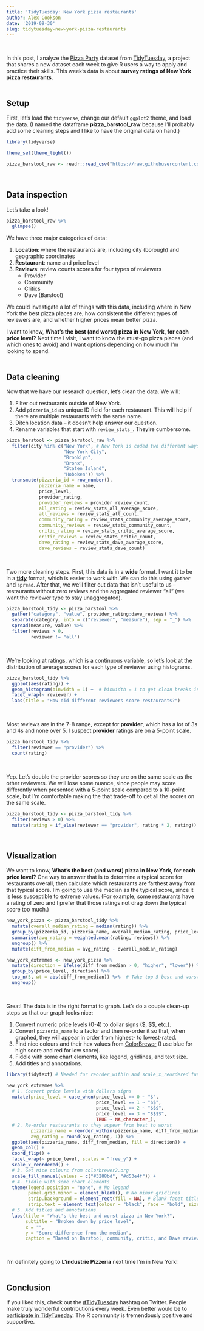 ```yaml
---
title: 'TidyTuesday: New York pizza restaurants'
author: Alex Cookson
date: '2019-09-30'
slug: tidytuesday-new-york-pizza-restaurants
---  
```

\  

In this post, I analyze the [Pizza Party](https://github.com/rfordatascience/tidytuesday/tree/master/data/2019/2019-10-01) dataset from [TidyTuesday](https://github.com/rfordatascience/tidytuesday), a project that shares a new dataset each week to give R users a way to apply and practice their skills. This week's data is about **survey ratings of New York pizza restaurants**.  
\  

## Setup

First, let's load the `tidyverse`, change our default `ggplot2` theme, and load the data. (I named the dataframe **pizza_barstool_raw** because I'll probably add some cleaning steps and I like to have the original data on hand.)

```r
library(tidyverse)

theme_set(theme_light())

pizza_barstool_raw <- readr::read_csv("https://raw.githubusercontent.com/rfordatascience/tidytuesday/master/data/2019/2019-10-01/pizza_barstool.csv")
```  
\  

## Data inspection

Let's take a look!

```r
pizza_barstool_raw %>%
  glimpse()
```


We have three major categories of data:

1. **Location**: where the restaurants are, including city (borough) and geographic coordinates
2. **Restaurant**: name and price level
3. **Reviews**: review counts scores for four types of reviewers
    + Provider
    + Community
    + Critics
    + Dave (Barstool)

We could investigate a lot of things with this data, including where in New York the best pizza places are, how consistent the different types of reviewers are, and whether higher prices mean better pizza.

I want to know, **What's the best (and worst) pizza in New York, for each price level?** Next time I visit, I want to know the must-go pizza places (and which ones to avoid) and I want options depending on how much I'm looking to spend.  
\    

## Data cleaning

Now that we have our research question, let's clean the data. We will:

1. Filter out restaurants outside of New York.
2. Add `pizzeria_id` as unique ID field for each restaurant. This will help if there are multiple restaurants with the same name.
3. Ditch location data -- it doesn't help answer our question.
4. Rename variables that start with `review_stats_`. They're cumbersome.

```r
pizza_barstool <- pizza_barstool_raw %>%
  filter(city %in% c("New York", # New York is coded two different ways
                     "New York City",
                     "Brooklyn",
                     "Bronx",
                     "Staten Island",
                     "Hoboken")) %>%
  transmute(pizzeria_id = row_number(),
            pizzeria_name = name,
            price_level,
            provider_rating,
            provider_reviews = provider_review_count,
            all_rating = review_stats_all_average_score,
            all_reviews = review_stats_all_count,
            community_rating = review_stats_community_average_score,
            community_reviews = review_stats_community_count,
            critic_rating = review_stats_critic_average_score,
            critic_reviews = review_stats_critic_count,
            dave_rating = review_stats_dave_average_score,
            dave_reviews = review_stats_dave_count)
```  
\  

Two more cleaning steps. First, this data is in a **wide** format. I want it to be in a [**tidy**](https://cran.r-project.org/web/packages/tidyr/vignettes/tidy-data.html) format, which is easier to work with. We can do this using `gather` and `spread`. After that, we we'll filter out data that isn't useful to us -- restaurants without zero reviews and the aggregated reviewer "all" (we want the reviewer type to stay unaggregated).

```r
pizza_barstool_tidy <- pizza_barstool %>%
  gather("category", "value", provider_rating:dave_reviews) %>%
  separate(category, into = c("reviewer", "measure"), sep = "_") %>%
  spread(measure, value) %>%
  filter(reviews > 0,
         reviewer != "all")
```  
\  

We're looking at ratings, which is a continuous variable, so let's look at the distribution of average scores for each type of reviewer using histograms.

```r
pizza_barstool_tidy %>%
  ggplot(aes(rating)) +
  geom_histogram(binwidth = 1) +  # binwidth = 1 to get clean breaks in histogram
  facet_wrap(~ reviewer) +
  labs(title = "How did different reviewers score restaurants?")
```  
\  

Most reviews are in the 7-8 range, except for **provider**, which has a lot of 3s and 4s and none over 5. I suspect **provider** ratings are on a 5-point scale.

```r
pizza_barstool_tidy %>%
  filter(reviewer == "provider") %>%
  count(rating)
```  
\  

Yep. Let's double the provider scores so they are on the same scale as the other reviewers. We will lose some nuance, since people may score differently when presented with a 5-point scale compared to a 10-point scale, but I'm comfortable making the that trade-off to get all the scores on the same scale.

```r
pizza_barstool_tidy <- pizza_barstool_tidy %>%
  filter(reviews > 0) %>%
  mutate(rating = if_else(reviewer == "provider", rating * 2, rating))
```  
\  


## Visualization

We want to know, **What's the best (and worst) pizza in New York, for each price level?** One way to answer that is to determine a typical score for restaurants overall, then calculate which restaurants are farthest away from that typical score. I'm going to use the median as the typical score, since it is less susceptible to extreme values. (For example, some restaurants have a rating of zero and I prefer that those ratings not drag down the typical score too much.)

```r
new_york_pizza <- pizza_barstool_tidy %>%
  mutate(overall_median_rating = median(rating)) %>%
  group_by(pizzeria_id, pizzeria_name, overall_median_rating, price_level) %>%
  summarise(avg_rating = weighted.mean(rating, reviews)) %>%
  ungroup() %>%
  mutate(diff_from_median = avg_rating - overall_median_rating)

new_york_extremes <- new_york_pizza %>%
  mutate(direction = ifelse(diff_from_median > 0, "higher", "lower")) %>%
  group_by(price_level, direction) %>%
  top_n(5, wt = abs(diff_from_median)) %>%  # Take top 5 best and worst
  ungroup()
```  
\  

Great! The data is in the right format to graph. Let's do a couple clean-up steps so that our graph looks nice:

1. Convert numeric price levels (0-4) to dollar signs ($, $$, etc.).
2. Convert `pizzeria_name` to a factor and then re-order it so that, when graphed, they will appear in order from highest- to lowest-rated.
3. Find nice colours and their hex values from [ColorBrewer](http://colorbrewer2.org/#type=diverging&scheme=RdBu&n=3) (I use blue for high score and red for low score).
4. Fiddle with some chart elements, like legend, gridlines, and text size.
5. Add titles and annotations.

```r
library(tidytext) # Needed for reorder_within and scale_x_reordered functions

new_york_extremes %>%
  # 1. Convert price levels with dollars signs
  mutate(price_level = case_when(price_level == 0 ~ "$",
                                 price_level == 1 ~ "$$",
                                 price_level == 2 ~ "$$$",
                                 price_level == 3 ~ "$$$$",
                                 TRUE ~ NA_character_),
  # 2. Re-order restaurants so they appear from best to worst
         pizzeria_name = reorder_within(pizzeria_name, diff_from_median, price_level),
         avg_rating = round(avg_rating, 1)) %>%
  ggplot(aes(pizzeria_name, diff_from_median, fill = direction)) +
  geom_col() +
  coord_flip() +
  facet_wrap(~ price_level, scales = "free_y") +
  scale_x_reordered() +
  # 3. Get nice colours from colorbrewer2.org
  scale_fill_manual(values = c("#3288bd", "#d53e4f")) +
  # 4. Fiddle with some chart elements
  theme(legend.position = "none", # No legend
        panel.grid.minor = element_blank(), # No minor gridlines 
        strip.background = element_rect(fill = NA), # Blank facet title background
        strip.text = element_text(colour = "black", face = "bold", size = 12)) +
  # 5. Add titles and annotations
  labs(title = "What's the best and worst pizza in New York?",
       subtitle = "Broken down by price level",
       x = "",
       y = "Score difference from the median",
       caption = "Based on Barstool, community, critic, and Dave reviews")
```  
\  

I'm definitely going to **L'industrie Pizzeria** next time I'm in New York!  
\  

## Conclusion

If you liked this, check out the [#TidyTuesday](https://twitter.com/search?q=%23TidyTuesday) hashtag on Twitter. People make truly wonderful contributions every week. Even better would be to [participate in TidyTuesday](https://github.com/rfordatascience/tidytuesday). The R community is tremendously positive and supportive.
